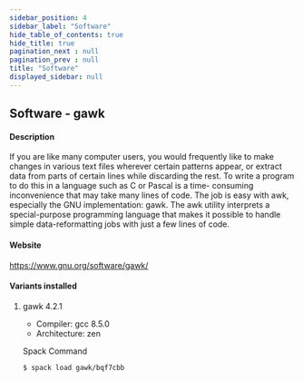 ```yaml
---
sidebar_position: 4
sidebar_label: "Software"
hide_table_of_contents: true
hide_title: true
pagination_next : null
pagination_prev : null
title: "Software"
displayed_sidebar: null
---
```


## Software - gawk


#### Description
If you are like many computer users, you would frequently like to make changes in various text files wherever certain patterns appear, or extract data from parts of certain lines while discarding the rest. To write a program to do this in a language such as C or Pascal is a time- consuming inconvenience that may take many lines of code. The job is easy with awk, especially the GNU implementation: gawk. The awk utility interprets a special-purpose programming language that makes it possible to handle simple data-reformatting jobs with just a few lines of code.

#### Website
https://www.gnu.org/software/gawk/

#### Variants installed

1. gawk 4.2.1

    - Compiler: gcc 8.5.0
    - Architecture: zen

    Spack Command
    ```bash
    $ spack load gawk/bqf7cbb
    ```
